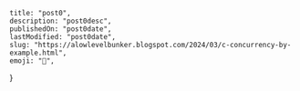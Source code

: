 	title: "post0",
	description: "post0desc",
	publishedOn: "post0date",
	lastModified: "post0date",
	slug: "https://alowlevelbunker.blogspot.com/2024/03/c-concurrency-by-example.html",
	emoji: "🧵",
}